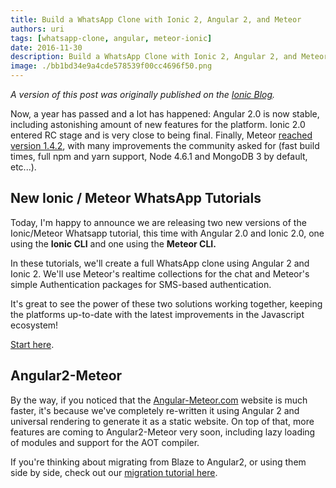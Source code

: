 ```yaml
---
title: Build a WhatsApp Clone with Ionic 2, Angular 2, and Meteor
authors: uri
tags: [whatsapp-clone, angular, meteor-ionic]
date: 2016-11-30
description: Build a WhatsApp Clone with Ionic 2, Angular 2, and Meteor
image: ./bb1bd34e9a4cde578539f00cc4696f50.png
---
```


_A version of this post was originally published on the
[Ionic Blog](https://blog.ionic.io/build-a-whatsapp-clone-with-ionic-2-angular-2-and-meteor)._

Now, a year has passed and a lot has happened: Angular 2.0 is now stable, including astonishing
amount of new features for the platform. Ionic 2.0 entered RC stage and is very close to being
final. Finally, Meteor
[reached version 1.4.2](https://info.meteor.com/blog/announcing-meteor-1.4.2), with many
improvements the community asked for (fast build times, full npm and yarn support, Node 4.6.1 and
MongoDB 3 by default, etc...).

## New Ionic / Meteor WhatsApp Tutorials

Today, I'm happy to announce we are releasing two new versions of the Ionic/Meteor Whatsapp
tutorial, this time with Angular 2.0 and Ionic 2.0, one using the **Ionic CLI** and one using the
**Meteor CLI.**

In these tutorials, we'll create a full WhatsApp clone using Angular 2 and Ionic 2. We'll use
Meteor's realtime collections for the chat and Meteor's simple Authentication packages for SMS-based
authentication.

It's great to see the power of these two solutions working together, keeping the platforms
up-to-date with the latest improvements in the Javascript ecosystem!

[Start here](https://angular-meteor.com/tutorials/whatsapp2/meteor/1.0.0/setup).

## Angular2-Meteor

By the way, if you noticed that the [Angular-Meteor.com](https://angular-meteor.com) website is much
faster, it's because we've completely re-written it using Angular 2 and universal rendering to
generate it as a static website. On top of that, more features are coming to Angular2-Meteor very
soon, including lazy loading of modules and support for the AOT compiler.

If you're thinking about migrating from Blaze to Angular2, or using them side by side, check out our
[migration tutorial here](https://angular-meteor.com/tutorials/migration/angular2/introduction).
